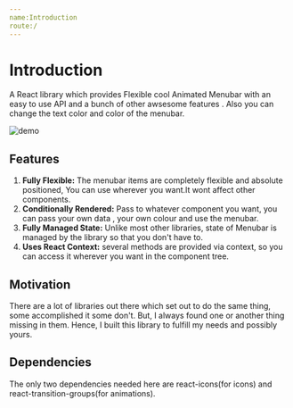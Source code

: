 ```yaml
---
name:Introduction
route:/
---
```

# Introduction


A React library which provides Flexible cool Animated Menubar with an easy to use API and a bunch of other awsesome features . Also you can change the text color and color of the menubar.


<img src={Image} alt='demo'/>

## Features

1. **Fully Flexible:** The menubar items are completely flexible and absolute positioned, You can use wherever you want.It wont affect other components.
2. **Conditionally Rendered:** Pass to whatever component you want, you can pass your own data , your own colour and use the menubar.
3. **Fully Managed State:** Unlike most other libraries, state of Menubar is managed by the library so that you don't have to.
4. **Uses React Context:** several methods are provided via context, so you can access it wherever you want in the component tree.

## Motivation

There are a lot of libraries out there which set out to do the same thing, some accomplished it some don't. But, I always found one or another thing missing in them. Hence, I built this library to fulfill my needs and possibly yours.


## Dependencies

The only two dependencies needed here are react-icons(for icons) and react-transition-groups(for animations).